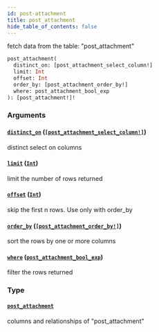```yaml
---
id: post-attachment
title: post_attachment
hide_table_of_contents: false
---
```


fetch data from the table: "post_attachment"

```graphql
post_attachment(
  distinct_on: [post_attachment_select_column!]
  limit: Int
  offset: Int
  order_by: [post_attachment_order_by!]
  where: post_attachment_bool_exp
): [post_attachment!]!
```

### Arguments

#### [`distinct_on`](#) ([`[post_attachment_select_column!]`](/07-graphql/enums/post-attachment-select-column))

distinct select on columns

#### [`limit`](#) ([`Int`](/07-graphql/scalars/int))

limit the number of rows returned

#### [`offset`](#) ([`Int`](/07-graphql/scalars/int))

skip the first n rows. Use only with order_by

#### [`order_by`](#) ([`[post_attachment_order_by!]`](/07-graphql/inputs/post-attachment-order-by))

sort the rows by one or more columns

#### [`where`](#) ([`post_attachment_bool_exp`](/07-graphql/inputs/post-attachment-bool-exp))

filter the rows returned

### Type

#### [`post_attachment`](/07-graphql/objects/post-attachment)

columns and relationships of "post_attachment"
